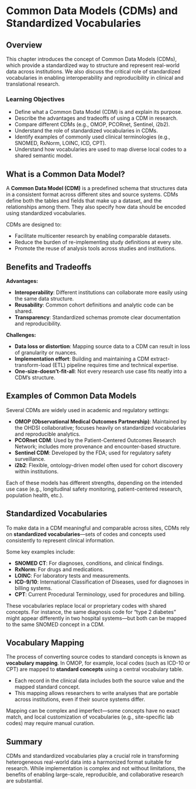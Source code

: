# Common Data Models (CDMs) and Standardized Vocabularies

## Overview

This chapter introduces the concept of Common Data Models (CDMs), which provide a standardized way to structure and represent real-world data across institutions. We also discuss the critical role of standardized vocabularies in enabling interoperability and reproducibility in clinical and translational research.

### Learning Objectives

* Define what a Common Data Model (CDM) is and explain its purpose.
* Describe the advantages and tradeoffs of using a CDM in research.
* Compare different CDMs (e.g., OMOP, PCORnet, Sentinel, i2b2).
* Understand the role of standardized vocabularies in CDMs.
* Identify examples of commonly used clinical terminologies (e.g., SNOMED, RxNorm, LOINC, ICD, CPT).
* Understand how vocabularies are used to map diverse local codes to a shared semantic model.

## What is a Common Data Model?

A **Common Data Model (CDM)** is a predefined schema that structures data in a consistent format across different sites and source systems. CDMs define both the tables and fields that make up a dataset, and the relationships among them. They also specify how data should be encoded using standardized vocabularies.

CDMs are designed to:

* Facilitate multicenter research by enabling comparable datasets.
* Reduce the burden of re-implementing study definitions at every site.
* Promote the reuse of analysis tools across studies and institutions.

## Benefits and Tradeoffs

**Advantages:**

* **Interoperability**: Different institutions can collaborate more easily using the same data structure.
* **Reusability**: Common cohort definitions and analytic code can be shared.
* **Transparency**: Standardized schemas promote clear documentation and reproducibility.

**Challenges:**

* **Data loss or distortion**: Mapping source data to a CDM can result in loss of granularity or nuances.
* **Implementation effort**: Building and maintaining a CDM extract-transform-load (ETL) pipeline requires time and technical expertise.
* **One-size-doesn’t-fit-all**: Not every research use case fits neatly into a CDM’s structure.

## Examples of Common Data Models

Several CDMs are widely used in academic and regulatory settings:

* **OMOP (Observational Medical Outcomes Partnership)**: Maintained by the OHDSI collaborative; focuses heavily on standardized vocabularies and reproducible analytics.
* **PCORnet CDM**: Used by the Patient-Centered Outcomes Research Network; includes more provenance and encounter-based structure.
* **Sentinel CDM**: Developed by the FDA; used for regulatory safety surveillance.
* **i2b2**: Flexible, ontology-driven model often used for cohort discovery within institutions.

Each of these models has different strengths, depending on the intended use case (e.g., longitudinal safety monitoring, patient-centered research, population health, etc.).

## Standardized Vocabularies

To make data in a CDM meaningful and comparable across sites, CDMs rely on **standardized vocabularies**—sets of codes and concepts used consistently to represent clinical information.

Some key examples include:

* **SNOMED CT**: For diagnoses, conditions, and clinical findings.
* **RxNorm**: For drugs and medications.
* **LOINC**: For laboratory tests and measurements.
* **ICD-9/10**: International Classification of Diseases, used for diagnoses in billing systems.
* **CPT**: Current Procedural Terminology, used for procedures and billing.

These vocabularies replace local or proprietary codes with shared concepts. For instance, the same diagnosis code for “type 2 diabetes” might appear differently in two hospital systems—but both can be mapped to the same SNOMED concept in a CDM.

## Vocabulary Mapping

The process of converting source codes to standard concepts is known as **vocabulary mapping**. In OMOP, for example, local codes (such as ICD-10 or CPT) are mapped to **standard concepts** using a central vocabulary table.

* Each record in the clinical data includes both the source value and the mapped standard concept.
* This mapping allows researchers to write analyses that are portable across institutions, even if their source systems differ.

Mapping can be complex and imperfect—some concepts have no exact match, and local customization of vocabularies (e.g., site-specific lab codes) may require manual curation.

## Summary

CDMs and standardized vocabularies play a crucial role in transforming heterogeneous real-world data into a harmonized format suitable for research. While implementation is complex and not without limitations, the benefits of enabling large-scale, reproducible, and collaborative research are substantial.